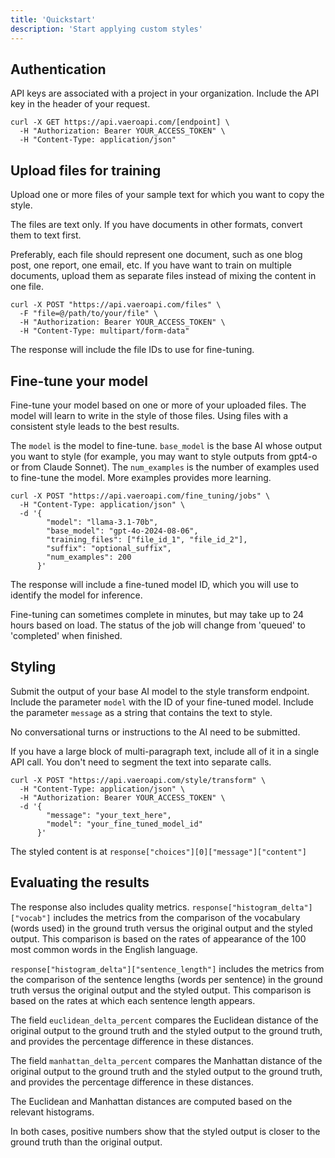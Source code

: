```yaml
---
title: 'Quickstart'
description: 'Start applying custom styles'
---
```


## Authentication

API keys are associated with a project in your organization. Include the API key in the header of your request.

```
curl -X GET https://api.vaeroapi.com/[endpoint] \
  -H "Authorization: Bearer YOUR_ACCESS_TOKEN" \
  -H "Content-Type: application/json"
```

## Upload files for training

Upload one or more files of your sample text for which you want to copy the style.

The files are text only. If you have documents in other formats, convert them to text first.

Preferably, each file should represent one document, such as one blog post, one report, one email, etc. If you have want to train on multiple documents, upload them as separate files instead of mixing the content in one file.

```
curl -X POST "https://api.vaeroapi.com/files" \
  -F "file=@/path/to/your/file" \
  -H "Authorization: Bearer YOUR_ACCESS_TOKEN" \
  -H "Content-Type: multipart/form-data"
```

The response will include the file IDs to use for fine-tuning.

## Fine-tune your model

Fine-tune your model based on one or more of your uploaded files. The model will learn to write in the style of those files. Using files with a consistent style leads to the best results.

The `model` is the model to fine-tune. `base_model` is the base AI whose output you want to style (for example, you may want to style outputs from gpt4-o or from Claude Sonnet). The `num_examples` is the number of examples used to fine-tune the model. More examples provides more learning.

```
curl -X POST "https://api.vaeroapi.com/fine_tuning/jobs" \
  -H "Content-Type: application/json" \
  -d '{
        "model": "llama-3.1-70b",
        "base_model": "gpt-4o-2024-08-06",
        "training_files": ["file_id_1", "file_id_2"],
        "suffix": "optional_suffix",
        "num_examples": 200
      }'
```

The response will include a fine-tuned model ID, which you will use to identify the model for inference.

Fine-tuning can sometimes complete in minutes, but may take up to 24 hours based on load. The status of the job will change from 'queued' to 'completed' when finished.

## Styling

Submit the output of your base AI model to the style transform endpoint. Include the parameter `model` with the ID of your fine-tuned model. Include the parameter `message` as a string that contains the text to style.

No conversational turns or instructions to the AI need to be submitted.

If you have a large block of multi-paragraph text, include all of it in a single API call. You don't need to segment the text into separate calls.

```
curl -X POST "https://api.vaeroapi.com/style/transform" \
  -H "Content-Type: application/json" \
  -H "Authorization: Bearer YOUR_ACCESS_TOKEN" \
  -d '{
        "message": "your_text_here",
        "model": "your_fine_tuned_model_id"
      }'
```

The styled content is at `response["choices"][0]["message"]["content"]`

## Evaluating the results

The response also includes quality metrics. `response["histogram_delta"]["vocab"]` includes the metrics from the comparison of the vocabulary (words used) in the ground truth versus the original output and the styled output. This comparison is based on the rates of appearance of the 100 most common words in the English language.

`response["histogram_delta"]["sentence_length"]` includes the metrics from the comparison of the sentence lengths (words per sentence) in the ground truth versus the original output and the styled output. This comparison is based on the rates at which each sentence length appears.

The field `euclidean_delta_percent` compares the Euclidean distance of the original output to the ground truth and the styled output to the ground truth, and provides the percentage difference in these distances.

The field `manhattan_delta_percent` compares the Manhattan distance of the original output to the ground truth and the styled output to the ground truth, and provides the percentage difference in these distances.

The Euclidean and Manhattan distances are computed based on the relevant histograms.

In both cases, positive numbers show that the styled output is closer to the ground truth than the original output.